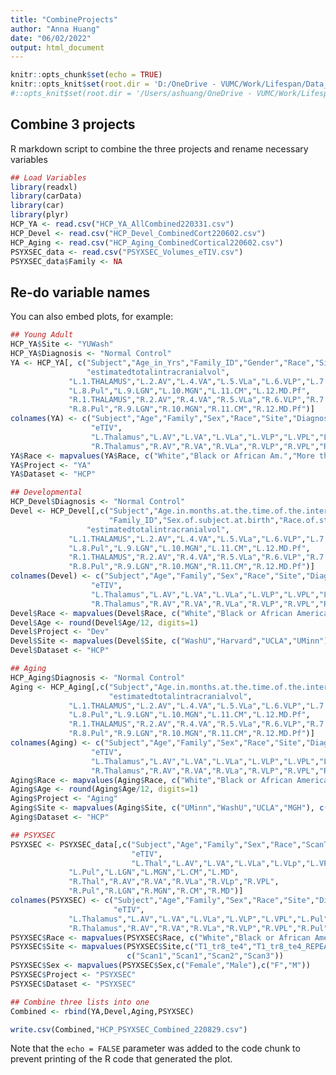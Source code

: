 ```yaml
---
title: "CombineProjects"
author: "Anna Huang"
date: "06/02/2022"
output: html_document
---
```


```r
knitr::opts_chunk$set(echo = TRUE)
knitr::opts_knit$set(root.dir = 'D:/OneDrive - VUMC/Work/Lifespan/Data_Management/')
#::opts_knit$set(root.dir = '/Users/ashuang/OneDrive - VUMC/Work/Lifespan/Data_Management/')
```

## Combine 3 projects

R markdown script to combine the three projects and rename necessary variables 

```r
## Load Variables
library(readxl)
library(carData)
library(car)
library(plyr)
HCP_YA <- read.csv("HCP_YA_AllCombined220331.csv")
HCP_Devel <- read.csv("HCP_Devel_CombinedCort220602.csv")
HCP_Aging <- read.csv("HCP_Aging_CombinedCortical220602.csv")
PSYXSEC_data <- read.csv("PSYXSEC_Volumes_eTIV.csv")
PSYXSEC_data$Family <- NA
```

## Re-do variable names

You can also embed plots, for example:

```r
## Young Adult
HCP_YA$Site <- "YUWash"
HCP_YA$Diagnosis <- "Normal Control"
YA <- HCP_YA[, c("Subject","Age_in_Yrs","Family_ID","Gender","Race","Site","Diagnosis",
                 "estimatedtotalintracranialvol",
             "L.1.THALAMUS","L.2.AV","L.4.VA","L.5.VLa","L.6.VLP","L.7.VPL",
             "L.8.Pul","L.9.LGN","L.10.MGN","L.11.CM","L.12.MD.Pf",
             "R.1.THALAMUS","R.2.AV","R.4.VA","R.5.VLa","R.6.VLP","R.7.VPL",
             "R.8.Pul","R.9.LGN","R.10.MGN","R.11.CM","R.12.MD.Pf")]
colnames(YA) <- c("Subject","Age","Family","Sex","Race","Site","Diagnosis",
                  "eTIV",
                  "L.Thalamus","L.AV","L.VA","L.VLa","L.VLP","L.VPL","L.Pul","L.LGN","L.MGN","L.CM","L.MD",
                  "R.Thalamus","R.AV","R.VA","R.VLa","R.VLP","R.VPL","R.Pul","R.LGN","R.MGN","R.CM","R.MD")
YA$Race <- mapvalues(YA$Race, c("White","Black or African Am.","More than one","Asian/Nat. Hawaiian/Othr Pacific Is.","Am. Indian/Alaskan Nat.","Unknown or Not Reported"),c("White","AA","Other","Other","Other","Other"))
YA$Project <- "YA"
YA$Dataset <- "HCP"

## Developmental
HCP_Devel$Diagnosis <- "Normal Control"
Devel <- HCP_Devel[,c("Subject","Age.in.months.at.the.time.of.the.interview.test.sampling.imaging.",
                      "Family_ID","Sex.of.subject.at.birth","Race.of.study.subject","Site","Diagnosis",
                 "estimatedtotalintracranialvol",
             "L.1.THALAMUS","L.2.AV","L.4.VA","L.5.VLa","L.6.VLP","L.7.VPL",
             "L.8.Pul","L.9.LGN","L.10.MGN","L.11.CM","L.12.MD.Pf",
             "R.1.THALAMUS","R.2.AV","R.4.VA","R.5.VLa","R.6.VLP","R.7.VPL",
             "R.8.Pul","R.9.LGN","R.10.MGN","R.11.CM","R.12.MD.Pf")]
colnames(Devel) <- c("Subject","Age","Family","Sex","Race","Site","Diagnosis",
                  "eTIV",
                  "L.Thalamus","L.AV","L.VA","L.VLa","L.VLP","L.VPL","L.Pul","L.LGN","L.MGN","L.CM","L.MD",
                  "R.Thalamus","R.AV","R.VA","R.VLa","R.VLP","R.VPL","R.Pul","R.LGN","R.MGN","R.CM","R.MD")
Devel$Race <- mapvalues(Devel$Race, c("White","Black or African American","More than one race","Unknown or not reported","American Indian/Alaska Native","Asian"),c("White","AA","Other","Other","Other","Other"))
Devel$Age <- round(Devel$Age/12, digits=1)
Devel$Project <- "Dev"
Devel$Site <- mapvalues(Devel$Site, c("WashU","Harvard","UCLA","UMinn"), c("DWashU","DHarvard","DUCLA","DUMinn"))
Devel$Dataset <- "HCP"

## Aging
HCP_Aging$Diagnosis <- "Normal Control"
Aging <- HCP_Aging[,c("Subject","Age.in.months.at.the.time.of.the.interview.test.sampling.imaging.","Family_ID","Sex.of.subject.at.birth","Race.of.study.subject","Site","Diagnosis",
                      "estimatedtotalintracranialvol",
             "L.1.THALAMUS","L.2.AV","L.4.VA","L.5.VLa","L.6.VLP","L.7.VPL",
             "L.8.Pul","L.9.LGN","L.10.MGN","L.11.CM","L.12.MD.Pf",
             "R.1.THALAMUS","R.2.AV","R.4.VA","R.5.VLa","R.6.VLP","R.7.VPL",
             "R.8.Pul","R.9.LGN","R.10.MGN","R.11.CM","R.12.MD.Pf")]
colnames(Aging) <- c("Subject","Age","Family","Sex","Race","Site","Diagnosis",
                  "eTIV",
                  "L.Thalamus","L.AV","L.VA","L.VLa","L.VLP","L.VPL","L.Pul","L.LGN","L.MGN","L.CM","L.MD",
                  "R.Thalamus","R.AV","R.VA","R.VLa","R.VLP","R.VPL","R.Pul","R.LGN","R.MGN","R.CM","R.MD")
Aging$Race <- mapvalues(Aging$Race, c("White","Black or African American","More than one race","Unknown or not reported","American Indian/Alaska Native","Asian"),c("White","AA","Other","Other","Other","Other"))
Aging$Age <- round(Aging$Age/12, digits=1)
Aging$Project <- "Aging"
Aging$Site <- mapvalues(Aging$Site, c("UMinn","WashU","UCLA","MGH"), c("AUMinn","AWashU","AUCLA","AMGH"))
Aging$Dataset <- "HCP"

## PSYXSEC
PSYXSEC <- PSYXSEC_data[,c("Subject","Age","Family","Sex","Race","ScanType","Diagnosis",
                           "eTIV",
                           "L.Thal","L.AV","L.VA","L.VLa","L.VLp","L.VPL",
             "L.Pul","L.LGN","L.MGN","L.CM","L.MD",
             "R.Thal","R.AV","R.VA","R.VLa","R.VLp","R.VPL",
             "R.Pul","R.LGN","R.MGN","R.CM","R.MD")]
colnames(PSYXSEC) <- c("Subject","Age","Family","Sex","Race","Site","Diagnosis",
                       "eTIV",
             "L.Thalamus","L.AV","L.VA","L.VLa","L.VLP","L.VPL","L.Pul","L.LGN","L.MGN","L.CM","L.MD",
             "R.Thalamus","R.AV","R.VA","R.VLa","R.VLP","R.VPL","R.Pul","R.LGN","R.MGN","R.CM","R.MD")
PSYXSEC$Race <- mapvalues(PSYXSEC$Race, c("White","Black or African American","Other","American Indian or Alaskan Native","Asian"),c("White","AA","Other","Other","Other"))
PSYXSEC$Site <- mapvalues(PSYXSEC$Site,c("T1_tr8_te4","T1_tr8_te4_REPEAT","T1_tr8_te4_short","T1_tr9_te5"),
                          c("Scan1","Scan1","Scan2","Scan3"))
PSYXSEC$Sex <- mapvalues(PSYXSEC$Sex,c("Female","Male"),c("F","M"))
PSYXSEC$Project <- "PSYXSEC"
PSYXSEC$Dataset <- "PSYXSEC"
```

```r
## Combine three lists into one
Combined <- rbind(YA,Devel,Aging,PSYXSEC)
```

```r
write.csv(Combined,"HCP_PSYXSEC_Combined_220829.csv")
```
Note that the `echo = FALSE` parameter was added to the code chunk to prevent printing of the R code that generated the plot.
